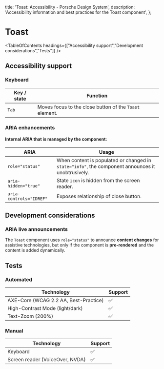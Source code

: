 
  title: 'Toast: Accessibility - Porsche Design System',
  description: 'Accessibility information and best practices for the Toast component',
};

# Toast <ComponentStatus tagName="p-toast"></ComponentStatus>

<TableOfContents headings={["Accessibility support","Development considerations","Tests"]} />

## Accessibility support

### Keyboard

| Key / state | Function                                                |
| ----------- | ------------------------------------------------------- |
| `Tab`       | Moves focus to the close button of the `Toast` element. |

### ARIA enhancements

#### Internal **ARIA** that is managed by the component:

| ARIA                    | Usage                                                                                             |
| ----------------------- | ------------------------------------------------------------------------------------------------- |
| `role="status"`         | When content is populated or changed in `state="info"`, the component announces it unobtrusively. |
| `aria-hidden="true"`    | State `icon` is hidden from the screen reader.                                                    |
| `aria-controls="IDREF"` | Exposes relationship of close button.                                                             |

## Development considerations

### ARIA live announcements

The `Toast` component uses `role="status"` to announce **content changes** for assistive technologies, but only if the
component is **pre-rendered** and the content is added dynamically.

## Tests

### Automated

| Technology                            | Support |
| ------------------------------------- | ------- |
| AXE-Core (WCAG 2.2 AA, Best-Practice) | ✅      |
| High-Contrast Mode (light/dark)       | ✅      |
| Text-Zoom (200%)                      | ✅      |

### Manual

| Technology                      | Support |
| ------------------------------- | ------- |
| Keyboard                        | ✅      |
| Screen reader (VoiceOver, NVDA) | ✅      |
